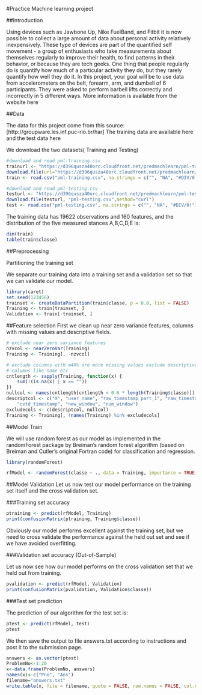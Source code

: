 #Practice Machine learning project

##Introduction

Using devices such as Jawbone Up, Nike FuelBand, and Fitbit it is now possible to collect a large amount of data about personal activity relatively inexpensively. These type of devices are part of the quantified self movement - a group of enthusiasts who take measurements about themselves regularly to improve their health, to find patterns in their behavior, or because they are tech geeks. One thing that people regularly do is quantify how much of a particular activity they do, but they rarely quantify how well they do it. In this project, your goal will be to use data from accelerometers on the belt, forearm, arm, and dumbell of 6 participants. They were asked to perform barbell lifts correctly and incorrectly in 5 different ways. More information is available from the website here

##Data

The data for this project come from this source: [http://groupware.les.inf.puc-rio.br/har]
The training data are available here and the test data here

We download the two datasets( Training and Testing)

```r

#download and read pml-training.csv
trainurl <- "https://d396qusza40orc.cloudfront.net/predmachlearn/pml-training.csv"
download.file(url="https://d396qusza40orc.cloudfront.net/predmachlearn/pml-training.csv", "pml-training.csv",method="curl")
train <- read.csv("pml-training.csv", na.strings = c("", "NA", "#DIV/0!"))

#download and read pml-testing.csv
testurl <- "https://d396qusza40orc.cloudfront.net/predmachlearn/pml-testing.csv"
download.file(testurl, "pml-testing.csv",method="curl")
test <- read.csv("pml-testing.csv", na.strings = c("", "NA", "#DIV/0!"))
````
The training data has 19622 observations and 160 features, and the distribution of the five measured stances A,B,C,D,E is:

```r
dim(train)
table(train$classe)
````

##Preprocessing

Partitioning the training set

We separate our training data into a training set and a validation set so that we can validate our model.

```r
library(caret)
set.seed(123456)
trainset <- createDataPartition(train$classe, p = 0.8, list = FALSE)
Training <- train[trainset, ]
Validation <- train[-trainset, ]

````
##Feature selection
First we clean up near zero variance features, columns with missing values and descriptive fields.
```r
# exclude near zero variance features
nzvcol <- nearZeroVar(Training)
Training <- Training[, -nzvcol]

# exclude columns with m40% ore more missing values exclude descriptive
# columns like name etc
cntlength <- sapply(Training, function(x) {
    sum(!(is.na(x) | x == ""))
})
nullcol <- names(cntlength[cntlength < 0.6 * length(Training$classe)])
descriptcol <- c("X", "user_name", "raw_timestamp_part_1", "raw_timestamp_part_2", 
    "cvtd_timestamp", "new_window", "num_window")
excludecols <- c(descriptcol, nullcol)
Training <- Training[, !names(Training) %in% excludecols]
````
##Model Train

We will use random forest as our model as implemented in the randomForest package by Breiman's random forest algorithm (based on Breiman and Cutler's original Fortran code) for classification and regression.

```r
library(randomForest)

rfModel <- randomForest(classe ~ ., data = Training, importance = TRUE, ntrees = 10)

````
##Model Validation
Let us now test our model performance on the training set itself and the cross validation set.

###Training set accuracy
```r
ptraining <- predict(rfModel, Training)
print(confusionMatrix(ptraining, Training$classe))
````
Obviously our model performs excellent against the training set, but we need to cross validate the performance against the held out set and see if we have avoided overfitting.

###Validation set accuracy (Out-of-Sample)

Let us now see how our model performs on the cross validation set that we held out from training.
```r
pvalidation <- predict(rfModel, Validation)
print(confusionMatrix(pvalidation, Validation$classe))
````
###Test set prediction

The prediction of our algorithm for the test set is:
```r
ptest <- predict(rfModel, test)
ptest
````
We then save the output to file answers.txt according to instructions and post it to the submission page.
````r
answers <- as.vector(ptest)
ProblemNo<-1:20
x<-data.frame(ProblemNo, answers)
names(x)<-c("Pno", "Ans")
filename="answers.txt"
write.table(x, file = filename, quote = FALSE, row.names = FALSE, col.names = TRUE)
````